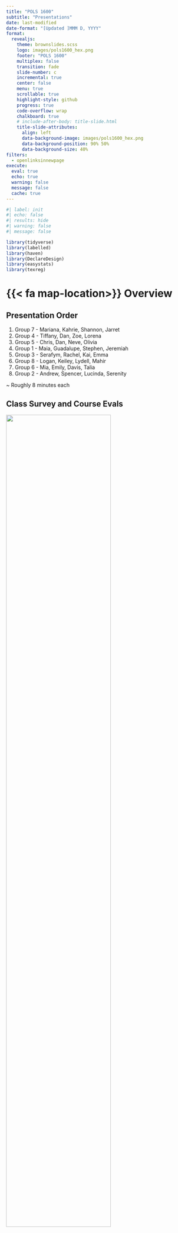 ```yaml
---
title: "POLS 1600"
subtitle: "Presentations"
date: last-modified
date-format: "[Updated ]MMM D, YYYY"
format: 
  revealjs:
    theme: brownslides.scss
    logo: images/pols1600_hex.png
    footer: "POLS 1600"
    multiplex: false
    transition: fade
    slide-number: c
    incremental: true
    center: false
    menu: true
    scrollable: true
    highlight-style: github
    progress: true
    code-overflow: wrap
    chalkboard: true
    # include-after-body: title-slide.html
    title-slide-attributes:
      align: left
      data-background-image: images/pols1600_hex.png
      data-background-position: 90% 50%
      data-background-size: 40%
filters:
  - openlinksinnewpage
execute: 
  eval: true
  echo: true
  warning: false
  message: false
  cache: true
---
```



```r
#| label: init
#| echo: false
#| results: hide
#| warning: false 
#| message: false

library(tidyverse)
library(labelled)
library(haven)
library(DeclareDesign)
library(easystats)
library(texreg)

```



# {{< fa map-location>}} Overview {.inverse}

## Presentation Order{.smaller}

:::{.nonincremental}

1. Group  7 - Mariana, Kahrie, Shannon, Jarret
2. Group  4 - Tiffany, Dan, Zoe, Lorena
3. Group  5 - Chris, Dan, Neve, Olivia
4. Group  1 - Maia, Guadalupe, Stephen, Jeremiah
5. Group  3 - Serafym, Rachel, Kai, Emma
6. Group  8 - Logan, Keiley, Lydell, Mahir
7. Group  6 - Mia, Emily, Davis, Talia
8. Group  2 - Andrew, Spencer, Lucinda, Serenity

~ Roughly 8 minutes each

:::

## Class Survey and Course Evals{.smaller}

![](images/13_survey.jpg){width=75%}

[Click here to take the last survey ever](https://brown.co1.qualtrics.com/jfe/form/SV_dhxC4BzEgsGNF8W)

Also, at some point please complete the course evaluations at:

<https://brown.evaluationkit.com>

## Parting thoughts

:::{.center}
<iframe width="672" height="378" src="https://www.youtube.com/embed/CnQ8N1KacJc?si=KdEjgy39A5V0X5AL" title="YouTube video player" frameborder="0" allow="accelerometer; autoplay; clipboard-write; encrypted-media; gyroscope; picture-in-picture; web-share" referrerpolicy="strict-origin-when-cross-origin" allowfullscreen></iframe>
:::

Seriously, thank you. It's been a pleasure teaching you all!

